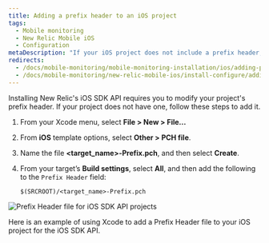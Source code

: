 ```yaml
---
title: Adding a prefix header to an iOS project
tags:
  - Mobile monitoring
  - New Relic Mobile iOS
  - Configuration
metaDescription: "If your iOS project does not include a prefix header, follow these steps to add one with the iOS SDK API."
redirects:
  - /docs/mobile-monitoring/mobile-monitoring-installation/ios/adding-prefix-header-ios-project
  - /docs/mobile-monitoring/new-relic-mobile-ios/install-configure/adding-prefix-header-ios-project
---
```



Installing New Relic's iOS SDK API requires you to modify your project's prefix header. If your project does not have one, follow these steps to add it.

1. From your Xcode menu, select **File > New > File...**
2. From **iOS** template options, select **Other > PCH file**.
3. Name the file **&lt;target_name>-Prefix.pch**, and then select **Create**.
4. From your target’s **Build settings**, select **All**, and then add the following to the `Prefix Header` field:

   ```
   $(SRCROOT)/<target_name>-Prefix.pch
   ```

<img
  title="Prefix Header file for iOS SDK API projects"
  alt="Prefix Header file for iOS SDK API projects"
  src={mobileIosSdkApiPrefixHeader}
/>

<figcaption>
  Here is an example of using Xcode to add a Prefix Header file to your iOS project for the iOS SDK API.
</figcaption>
